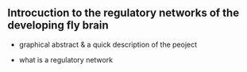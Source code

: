 ## Introcuction to the regulatory networks of the developing fly brain

- graphical abstract & a quick description of the peoject 


- what is a regulatory network